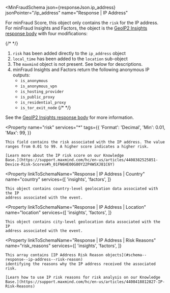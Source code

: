 
<MinFraudSchema
  json={responseJson.ip_address}
  jsonPointer="/ip_address"
  name="Response | IP Address"
>
  For minFraud Score, this object only contains the `risk` for the IP address.
  For minFraud Insights and Factors, the object is the
  [GeoIP2 Insights response body](/geoip/docs/web-services/responses/#geoip2-insights-body-example)
  with four modifications:

  {/* <!--lint disable list-item-bullet-indent --> */}
  1. `risk` has been added directly to the `ip_address` object
  1. `local_time` has been added to the `location` sub-object
  1. The `maxmind` object is not present. See below for descriptions.
  1. minFraud Insights and Factors return the following anonymous IP outputs:
      * `is_anonymous`
      * `is_anonymous_vpn`
      * `is_hosting_provider`
      * `is_public_proxy`
      * `is_residential_proxy`
      * `is_tor_exit_node`
  {/* <!--lint enable list-item-bullet-indent --> */}


  See the [GeoIP2 Insights response body](/geoip/docs/web-services/responses/#geoip2-insights-body-example)
  for more information.

  <Property
    name="risk"
    services="*"
    tags={{
      'Format': 'Decimal',
      'Min': 0.01,
      'Max': 99,
    }}
  >
    This field contains the risk associated with the IP address. The value
    ranges from 0.01 to 99. A higher score indicates a higher risk.

    [Learn more about the IP risk score on our Knowledge
    Base.](https://support.maxmind.com/hc/en-us/articles/4408382525851-Device-Risk-Scores#h_01FN6HE00G80Y22P4WSXJ81C6Y)
  </Property>

  <Property
    linkToSchemaName="Response | IP Address | Country"
    name="country"
    services={[
      'insights',
      'factors',
    ]}
  >
    This object contains country-level geolocation data associated with the IP
    address associated with the event.
  </Property>

  <Property
    linkToSchemaName="Response | IP Address | Location"
    name="location"
    services={[
      'insights',
      'factors',
    ]}
  >
    This object contains city-level geolocation data associated with the IP
    address associated with the event.
  </Property>

  <Property
    linkToSchemaName="Response | IP Address | Risk Reasons"
    name="risk_reasons"
    services={[
      'insights',
      'factors',
    ]}
  >
    This array contains [IP Address Risk Reason objects](#schema--response--ip-address--risk-reason)
    identifying the reasons why the IP address received the associated risk.

    [Learn how to use IP risk reasons for risk analysis on our Knowledge
    Base.](https://support.maxmind.com/hc/en-us/articles/4408418812827-IP-Risk-Reasons)
  </Property>
</MinFraudSchema>
